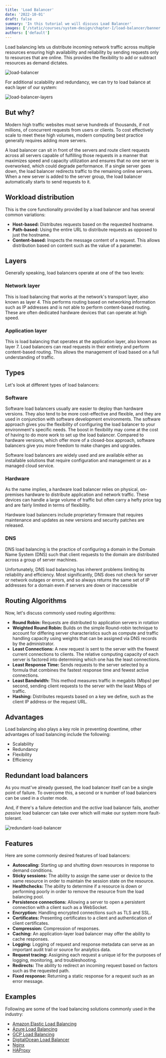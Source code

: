 ```yaml
---
title: 'Load Balancer'
date: '2022-10-01'
draft: false
summary: 'In this tutorial we will discuss Load Balancer'
images: ['/static/courses/system-design/chapter-I/load-balancer/banner.png']
authors: ['default']
---
```


Load balancing lets us distribute incoming network traffic across multiple resources ensuring high availability and reliability by sending requests only to resources that are online. This provides the flexibility to add or subtract resources as demand dictates.

![load-balancer](/static/courses/system-design/chapter-I/load-balancer/load-balancer.png)

For additional scalability and redundancy, we can try to load balance at each layer of our system:

![load-balancer-layers](/static/courses/system-design/chapter-I/load-balancer/load-balancer-layers.png)

## But why?

Modern high traffic websites must serve hundreds of thousands, if not millions, of concurrent requests from users or clients. To cost effectively scale to meet these high volumes, modern computing best practice generally requires adding more servers.

A load balancer can sit in front of the servers and route client requests across all servers capable of fulfilling those requests in a manner that maximizes speed and capacity utilization and ensures that no one server is overworked, which could degrade performance. If a single server goes down, the load balancer redirects traffic to the remaining online servers. When a new server is added to the server group, the load balancer automatically starts to send requests to it.

## Workload distribution

This is the core functionality provided by a load balancer and has several common variations:

- **Host-based:** Distributes requests based on the requested hostname.
- **Path-based:** Using the entire URL to distribute requests as opposed to just the hostname.
- **Content-based:** Inspects the message content of a request. This allows distribution based on content such as the value of a parameter.

## Layers

Generally speaking, load balancers operate at one of the two levels:

### Network layer

This is load balancing that works at the network's transport layer, also known as layer 4. This performs routing based on networking information such as IP addresses and is not able to perform content-based routing. These are often dedicated hardware devices that can operate at high speed.

### Application layer

This is load balancing that operates at the application layer, also known as layer 7. Load balancers can read requests in their entirety and perform content-based routing. This allows the management of load based on a full understanding of traffic.

## Types

Let's look at different types of load balancers:

### Software

Software load balancers usually are easier to deploy than hardware versions. They also tend to be more cost-effective and flexible, and they are used in conjunction with software development environments. The software approach gives you the flexibility of configuring the load balancer to your environment's specific needs. The boost in flexibility may come at the cost of having to do more work to set up the load balancer. Compared to hardware versions, which offer more of a closed-box approach, software balancers give you more freedom to make changes and upgrades.

Software load balancers are widely used and are available either as installable solutions that require configuration and management or as a managed cloud service.

### Hardware

As the name implies, a hardware load balancer relies on physical, on-premises hardware to distribute application and network traffic. These devices can handle a large volume of traffic but often carry a hefty price tag and are fairly limited in terms of flexibility.

Hardware load balancers include proprietary firmware that requires maintenance and updates as new versions and security patches are released.

### DNS

DNS load balancing is the practice of configuring a domain in the Domain Name System (DNS) such that client requests to the domain are distributed across a group of server machines.

Unfortunately, DNS load balancing has inherent problems limiting its reliability and efficiency. Most significantly, DNS does not check for server or network outages or errors, and so always returns the same set of IP addresses for a domain even if servers are down or inaccessible

## Routing Algorithms

Now, let's discuss commonly used routing algorithms:

- **Round Robin:** Requests are distributed to application servers in rotation
- **Weighted Round Robin:** Builds on the simple Round-robin technique to account for differing server characteristics such as compute and traffic handling capacity using weights that can be assigned via DNS records by the administrator.
- **Least Connections:** A new request is sent to the server with the fewest current connections to clients. The relative computing capacity of each server is factored into determining which one has the least connections.
- **Least Response Time:** Sends requests to the server selected by a formula that combines the fastest response time and fewest active connections.
- **Least Bandwidth:** This method measures traffic in megabits (Mbps) per second, sending client requests to the server with the least Mbps of traffic.
- **Hashing:** Distributes requests based on a key we define, such as the client IP address or the request URL.

## Advantages

Load balancing also plays a key role in preventing downtime, other advantages of load balancing include the following:

- Scalability
- Redundancy
- Flexibility
- Efficiency

## Redundant load balancers

As you must've already guessed, the load balancer itself can be a single point of failure. To overcome this, a second or `N` number of load balancers can be used in a cluster mode.

And, if there's a failure detection and the _active_ load balancer fails, another _passive_ load balancer can take over which will make our system more fault-tolerant.

![redundant-load-balancer](/static/courses/system-design/chapter-I/load-balancer/redundant-load-balancer.png)

## Features

Here are some commonly desired features of load balancers:

- **Autoscaling:** Starting up and shutting down resources in response to demand conditions.
- **Sticky sessions:** The ability to assign the same user or device to the same resource in order to maintain the session state on the resource.
- **Healthchecks:** The ability to determine if a resource is down or performing poorly in order to remove the resource from the load balancing pool.
- **Persistence connections:** Allowing a server to open a persistent connection with a client such as a WebSocket.
- **Encryption:** Handling encrypted connections such as TLS and SSL.
- **Certificates:** Presenting certificates to a client and authentication of client certificates.
- **Compression:** Compression of responses.
- **Caching:** An application-layer load balancer may offer the ability to cache responses.
- **Logging:** Logging of request and response metadata can serve as an important audit trail or source for analytics data.
- **Request tracing:** Assigning each request a unique id for the purposes of logging, monitoring, and troubleshooting.
- **Redirects:** The ability to redirect an incoming request based on factors such as the requested path.
- **Fixed response:** Returning a static response for a request such as an error message.

## Examples

Following are some of the load balancing solutions commonly used in the industry:

- [Amazon Elastic Load Balancing](https://aws.amazon.com/elasticloadbalancing/)
- [Azure Load Balancing](https://azure.microsoft.com/en-in/services/load-balancer/)
- [GCP Load Balancing](https://cloud.google.com/load-balancing)
- [DigitalOcean Load Balancer](https://www.digitalocean.com/products/load-balancer)
- [Nginx](https://www.nginx.com/)
- [HAProxy](http://www.haproxy.org/)
